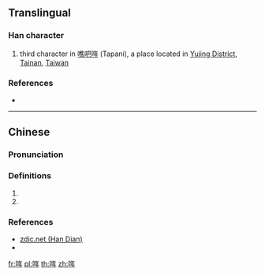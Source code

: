 ==Translingual==

===Han character===
{{Han char|rn=30|rad=口|as=06|sn=9|four=68050|canj=ROQ|ids=⿰口年}}

# third character in [[噍吧哖]] (Tapani), a place located in [[w:Yujing District|Yujing District]], [[w:Tainan|Tainan]], [[Taiwan]]

===References===
* {{Han ref|kx=0189.271|hdz=10617.011|uh=54D6|ud=21718|bh=CE44|bd=52804}}

----

==Chinese==
{{zh-forms}}

===Pronunciation===
{{zh-pron
|m=nián
|c=nin4
|h=
|md=
|mn=nî
|w=
|cat=
}}

===Definitions===
{{zh-hanzi}}

# {{zh-only used in|噍吧哖|Taipani {{gloss|the former name of {{w|Yujing District}} in Taiwan}}}}
# {{zh-only used in|瓜仔哖|cucumber}}

===References===
* [http://www.zdic.net/z/16/js/54D6.htm zdic.net (Han Dian)]
* {{thcwd|40195}}

[[fr:哖]]
[[pl:哖]]
[[th:哖]]
[[zh:哖]]